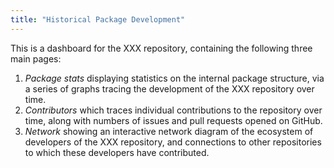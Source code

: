 ```yaml
---
title: "Historical Package Development"
---
```


This is a dashboard for the XXX repository, containing the following three main
pages:

1. _Package stats_ displaying statistics on the internal package structure, via
   a series of graphs tracing the development of the XXX repository over time.
2. _Contributors_ which traces individual contributions to the repository over
   time, along with numbers of issues and pull requests opened on GitHub.
3. _Network_ showing an interactive network diagram of the ecosystem of
   developers of the XXX repository, and connections to other repositories to
   which these developers have contributed.
